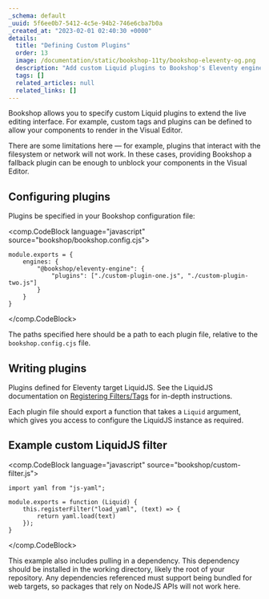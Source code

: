 ```yaml
---
_schema: default
_uuid: 5f6ee0b7-5412-4c5e-94b2-746e6cba7b0a
_created_at: "2023-02-01 02:40:30 +0000"
details:
  title: "Defining Custom Plugins"
  order: 13
  image: /documentation/static/bookshop-11ty/bookshop-eleventy-og.png
  description: "Add custom Liquid plugins to Bookshop's Eleventy engine"
  tags: []
  related_articles: null
  related_links: []
---
```


Bookshop allows you to specify custom Liquid plugins to extend the live editing interface. For example,
custom tags and plugins can be defined to allow your components to render in the Visual Editor.

There are some limitations here — for example, plugins that interact with the filesystem or network will not work.
In these cases, providing Bookshop a fallback plugin can be enough to unblock your components in the Visual Editor.

## Configuring plugins

Plugins be specified in your Bookshop configuration file:

<comp.CodeBlock language="javascript" source="bookshop/bookshop.config.cjs">
```
module.exports = {
    engines: {
        "@bookshop/eleventy-engine": {
            "plugins": ["./custom-plugin-one.js", "./custom-plugin-two.js"]
        }
    }
}
```
</comp.CodeBlock>

The paths specified here should be a path to each plugin file, relative to the `bookshop.config.cjs` file.

## Writing plugins

Plugins defined for Eleventy target LiquidJS.
See the LiquidJS documentation on [Registering Filters/Tags](https://liquidjs.com/tutorials/register-filters-tags.html) for in-depth instructions.

Each plugin file should export a function that takes a `Liquid` argument, which gives you access to configure the LiquidJS instance as required.

## Example custom LiquidJS filter

<comp.CodeBlock language="javascript" source="bookshop/custom-filter.js">
```
import yaml from "js-yaml";

module.exports = function (Liquid) {
    this.registerFilter("load_yaml", (text) => {
        return yaml.load(text)
    });
}
```
</comp.CodeBlock>

This example also includes pulling in a dependency.
This dependency should be installed in the working directory, likely the root of your repository.
Any dependencies referenced must support being bundled for web targets, so packages that rely on NodeJS APIs will not work here.
